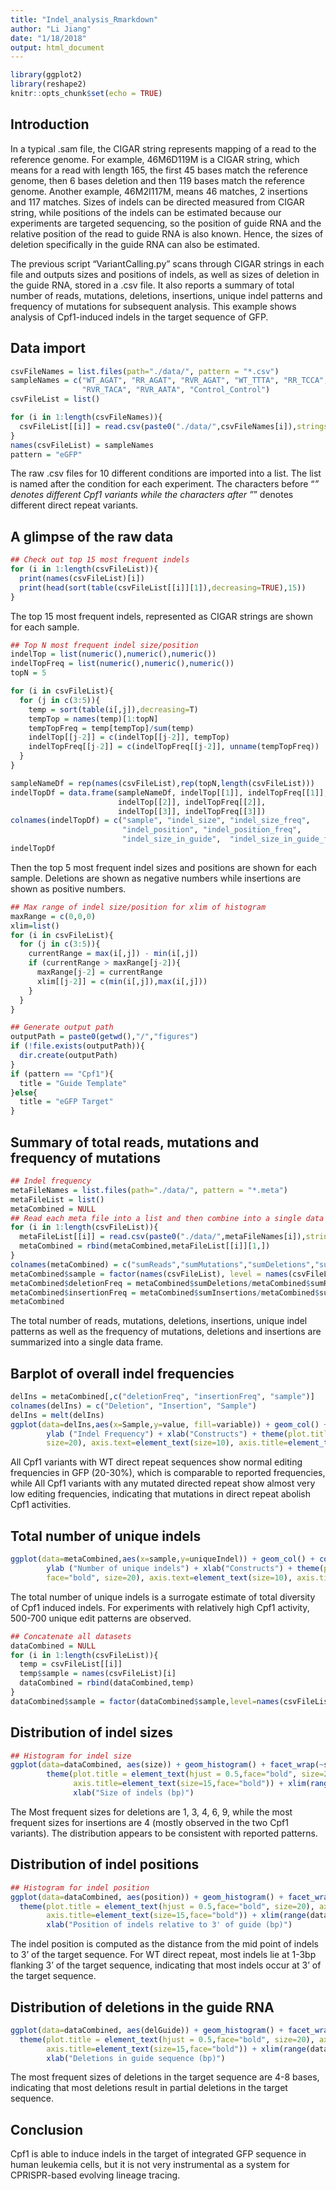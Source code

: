 ```yaml
---
title: "Indel_analysis_Rmarkdown"
author: "Li Jiang"
date: "1/18/2018"
output: html_document
---
```


```r
library(ggplot2)
library(reshape2)
knitr::opts_chunk$set(echo = TRUE)
```

## Introduction
In a typical .sam file, the CIGAR string represents mapping of a read to the reference genome. For example, 46M6D119M is a CIGAR string, which means for a read with length 165, the first 45 bases match the reference genome, then 6 bases deletion and then 119 bases match the reference genome. Another example, 46M2I117M, means 46 matches, 2 insertions and 117 matches. Sizes of indels can be directed measured from CIGAR string, while positions of the indels can be estimated because our experiments are targeted sequencing, so the position of guide RNA and the relative position of the read to guide RNA is also known. Hence, the sizes of deletion specifically in the guide RNA can also be estimated.

The previous script "VariantCalling.py" scans through CIGAR strings in each file and outputs sizes and positions of indels, as well as sizes of deletion in the guide RNA, stored in a .csv file. It also reports a summary of total number of reads, mutations, deletions, insertions, unique indel patterns and frequency of mutations for subsequent analysis. This example shows analysis of Cpf1-induced indels in the target sequence of GFP. 

## Data import 

```r
csvFileNames = list.files(path="./data/", pattern = "*.csv")
sampleNames = c("WT_AGAT", "RR_AGAT", "RVR_AGAT", "WT_TTTA", "RR_TCCA", "RVR_TATT", "RR_ACCC", 
                "RVR_TACA", "RVR_AATA", "Control_Control")
csvFileList = list()

for (i in 1:length(csvFileNames)){
  csvFileList[[i]] = read.csv(paste0("./data/",csvFileNames[i]),stringsAsFactors = F)
}
names(csvFileList) = sampleNames
pattern = "eGFP"
```

The raw .csv files for 10 different conditions are imported into a list. The list is named after the condition for each experiment. The characters before "_" denotes different Cpf1 variants while the characters after "_" denotes different direct repeat variants. 

## A glimpse of the raw data
```r
## Check out top 15 most frequent indels 
for (i in 1:length(csvFileList)){
  print(names(csvFileList)[i])
  print(head(sort(table(csvFileList[[i]][1]),decreasing=TRUE),15))
}
```

The top 15 most frequent indels, represented as CIGAR strings are shown for each sample. 

```r
## Top N most frequent indel size/position 
indelTop = list(numeric(),numeric(),numeric())
indelTopFreq = list(numeric(),numeric(),numeric())
topN = 5

for (i in csvFileList){
  for (j in c(3:5)){
    temp = sort(table(i[,j]),decreasing=T)
    tempTop = names(temp)[1:topN]
    tempTopFreq = temp[tempTop]/sum(temp)
    indelTop[[j-2]] = c(indelTop[[j-2]], tempTop)
    indelTopFreq[[j-2]] = c(indelTopFreq[[j-2]], unname(tempTopFreq))
  }
} 

sampleNameDf = rep(names(csvFileList),rep(topN,length(csvFileList)))
indelTopDf = data.frame(sampleNameDf, indelTop[[1]], indelTopFreq[[1]], 
                        indelTop[[2]], indelTopFreq[[2]], 
                        indelTop[[3]], indelTopFreq[[3]])
colnames(indelTopDf) = c("sample", "indel_size", "indel_size_freq", 
                         "indel_position", "indel_position_freq", 
                         "indel_size_in_guide",  "indel_size_in_guide_freq")
indelTopDf
```

Then the top 5 most frequent indel sizes and positions are shown for each sample. Deletions are shown as negative numbers while insertions are shown as positive numbers. 

```r
## Max range of indel size/position for xlim of histogram
maxRange = c(0,0,0)
xlim=list()
for (i in csvFileList){
  for (j in c(3:5)){
    currentRange = max(i[,j]) - min(i[,j])
    if (currentRange > maxRange[j-2]){
      maxRange[j-2] = currentRange
      xlim[[j-2]] = c(min(i[,j]),max(i[,j]))
    }
  }
}

## Generate output path
outputPath = paste0(getwd(),"/","figures")
if (!file.exists(outputPath)){
  dir.create(outputPath)
}
if (pattern == "Cpf1"){
  title = "Guide Template"
}else{
  title = "eGFP Target"
}
```

## Summary of total reads, mutations and frequency of mutations

```r
## Indel frequency
metaFileNames = list.files(path="./data/", pattern = "*.meta")
metaFileList = list()
metaCombined = NULL
## Read each meta file into a list and then combine into a single data frame
for (i in 1:length(csvFileList)){
  metaFileList[[i]] = read.csv(paste0("./data/",metaFileNames[i]),stringsAsFactors = F)
  metaCombined = rbind(metaCombined,metaFileList[[i]][1,])
}
colnames(metaCombined) = c("sumReads","sumMutations","sumDeletions","sumInsertions", "mutationFreq", "uniqueIndel")
metaCombined$sample = factor(names(csvFileList), level = names(csvFileList))
metaCombined$deletionFreq = metaCombined$sumDeletions/metaCombined$sumReads
metaCombined$insertionFreq = metaCombined$sumInsertions/metaCombined$sumReads
metaCombined
```

The total number of reads, mutations, deletions, insertions, unique indel patterns as well as the frequency of mutations, deletions and insertions are summarized into a single data frame. 

## Barplot of overall indel frequencies 
```r
delIns = metaCombined[,c("deletionFreq", "insertionFreq", "sample")]
colnames(delIns) = c("Deletion", "Insertion", "Sample")
delIns = melt(delIns)
ggplot(data=delIns,aes(x=Sample,y=value, fill=variable)) + geom_col() + coord_flip() + ggtitle(title) + ylim(0,0.4) +
        ylab ("Indel Frequency") + xlab("Constructs") + theme(plot.title = element_text(hjust = 0.5,face="bold",
        size=20), axis.text=element_text(size=10), axis.title=element_text(size=15,face="bold")) + theme_bw() +       guides(fill=guide_legend(title="Mutation type"))
```

All Cpf1 variants with WT direct repeat sequences show normal editing frequencies in GFP (20-30%), which is comparable to reported frequencies, while All Cpf1 variants with any mutated directed repeat show almost very low editing frequencies, indicating that mutations in direct repeat abolish Cpf1 activities. 

## Total number of unique indels 
```r
ggplot(data=metaCombined,aes(x=sample,y=uniqueIndel)) + geom_col() + coord_flip() + ggtitle(title) + ylim(0,1000) +
        ylab ("Number of unique indels") + xlab("Constructs") + theme(plot.title = element_text(hjust = 0.5,
        face="bold", size=20), axis.text=element_text(size=10), axis.title=element_text(size=15,face="bold")) + theme_bw()
```

The total number of unique indels is a surrogate estimate of total diversity of Cpf1 induced indels. For experiments with relatively high Cpf1 activity, 500-700 unique edit patterns are observed. 

```r
## Concatenate all datasets
dataCombined = NULL
for (i in 1:length(csvFileList)){
  temp = csvFileList[[i]]
  temp$sample = names(csvFileList)[i]
  dataCombined = rbind(dataCombined,temp)
}
dataCombined$sample = factor(dataCombined$sample,level=names(csvFileList))
```


## Distribution of indel sizes 
```r
## Histogram for indel size
ggplot(data=dataCombined, aes(size)) + geom_histogram() + facet_wrap(~sample) + ggtitle(title) + theme_bw() + 
        theme(plot.title = element_text(hjust = 0.5,face="bold", size=20), axis.text=element_text(size=6), 
              axis.title=element_text(size=15,face="bold")) + xlim(range(dataCombined$size)) + 
              xlab("Size of indels (bp)")
```

The Most frequent sizes for deletions are 1, 3, 4, 6, 9, while the most frequent sizes for insertions are 4 (mostly observed in the two Cpf1 variants). The distribution appears to be consistent with reported patterns. 

## Distribution of indel positions 
```r
## Histogram for indel position
ggplot(data=dataCombined, aes(position)) + geom_histogram() + facet_wrap(~sample) + ggtitle(title) + theme_bw() + 
  theme(plot.title = element_text(hjust = 0.5,face="bold", size=20), axis.text=element_text(size=6), 
        axis.title=element_text(size=15,face="bold")) + xlim(range(dataCombined$position)) + 
        xlab("Position of indels relative to 3' of guide (bp)")
```

The indel position is computed as the distance from the mid point of indels to 3’ of the target sequence. For WT direct repeat, most indels lie at 1-3bp flanking 3’ of the target sequence, indicating that most indels occur at 3' of the target sequence.

## Distribution of deletions in the guide RNA 
```r
ggplot(data=dataCombined, aes(delGuide)) + geom_histogram() + facet_wrap(~sample) + ggtitle(title) + theme_bw() + 
  theme(plot.title = element_text(hjust = 0.5,face="bold", size=20), axis.text=element_text(size=6), 
        axis.title=element_text(size=15,face="bold")) + xlim(range(dataCombined$delGuide)) + 
        xlab("Deletions in guide sequence (bp)")
```

The most frequent sizes of deletions in the target sequence are 4-8 bases, indicating that most deletions result in partial deletions in the target sequence. 

## Conclusion
Cpf1 is able to induce indels in the target of integrated GFP sequence in human leukemia cells, but it is not very instrumental as a system for CPRISPR-based evolving lineage tracing.